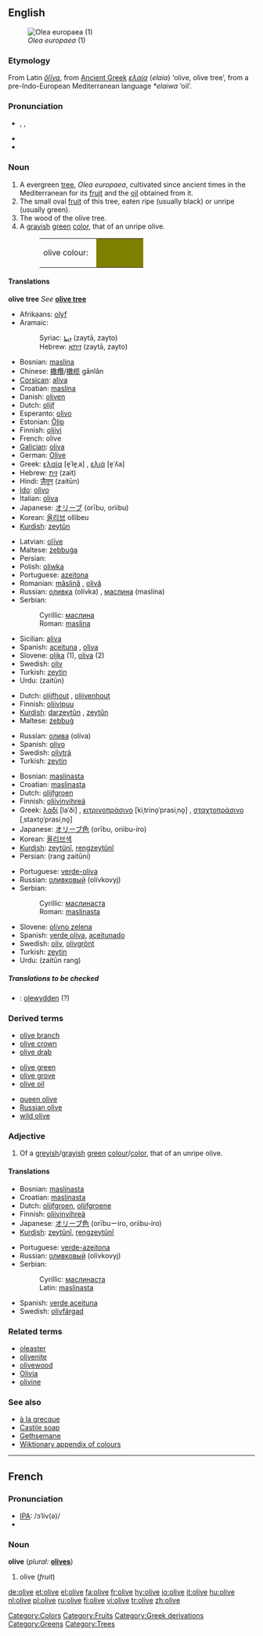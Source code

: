 {{see|Olive}}
{{wikipedia}}
==English==
[[Image:Olea_europaea1.jpg|thumb|''Olea europaea'' (1)]]

===Etymology===
From Latin ''[[oliva|ŏlīva]]'', from [[Ancient Greek]] ''[[ελαία]]'' (''elaia'') ‘olive, olive tree’, from a pre-Indo-European Mediterranean language ''*elaiwa'' ‘oil’.

===Pronunciation===
*{{AHD|ŏ'lĭv}}, {{IPA|/ˈɒlɪv/}}, {{SAMPA|/"QlIv/}}
*{{audio|en-uk-olive.ogg|Audio (UK)}}
*{{audio|en-us-olive.ogg|Audio (US)}}

===Noun===
{{en-noun}}

# A evergreen [[tree]], ''Olea europaea'', cultivated since ancient times in the Mediterranean for its [[fruit]] and the [[oil]] obtained from it.
# The small oval [[fruit]] of this tree, eaten ripe (usually black) or unripe (usually green).
# The wood of the olive tree.
# A [[grayish]] [[green]] [[color]], that of an unripe olive.
#:<table><tr><td>olive colour: &nbsp;</td><td bgcolor="#808000" width="80">&nbsp; </td></tr></table>

====Translations====
'''olive tree'''
''See'' '''[[olive tree]]'''

{{trans-top|fruit}}
*Afrikaans: [[olyf]]
*Aramaic:
*:Syriac: [[ܙܝܬܐ]] (zaytā, zayto) {{m}}
*:Hebrew: [[זיתא]] (zaytā, zayto) {{m}}
*Bosnian: [[maslina#Bosnian|maslina]] {{f}}
*Chinese: [[橄欖]]/[[橄榄]] gǎnlǎn
*[[Corsican]]: [[aliva]] {{f}}
*Croatian: [[maslina#Croatian|maslina]] {{f}}
*Danish: [[oliven]]
*Dutch: [[olijf]] {{m}}
*Esperanto: [[olivo#Esperanto|olivo]]
*Estonian: [[Õlip]]
*Finnish: [[oliivi]]
*French: olive {{f}}
*[[Galician]]: [[oliva#Galician|oliva]] {{f}}
*German: [[Olive]]
*Greek: [[ελαία]] [e̞ˈle̞ˌa] {{f}}, [[ελιά]] [e̞ˈʎa] {{f}}
*Hebrew: [[זית]] (zait)
*Hindi: [[ज़ैतून]] (zaitūn)
*[[Ido]]: [[olivo#Ido|olivo]]
*Italian: [[oliva]] {{m}}
*Japanese: [[オリーブ]] (orību, oriibu)
*Korean: [[올리브]] ollibeu
*[[Kurdish]]: [[zeytûn]] {{f}}
{{trans-mid}}
*Latvian: [[olīve#Latvian|olīve]] {{f}}
*Maltese: [[żebbuġa]] {{f}}
*Persian: {{FAchar|[[زیتون]]}}
*Polish: [[oliwka]]
*Portuguese: [[azeitona]] {{f}}
*Romanian: [[măslină]] {{f}}, [[olivă]] {{f}}
*Russian: [[оливка]] (olívka) {{f}}, [[маслина]] (maslína) {{f}}
*Serbian:
*:Cyrillic: [[маслина#Serbian|маслина]] {{f}}
*:Roman: [[maslina#Serbian|maslina]] {{f}}
*Sicilian: [[aliva#Sicilian|aliva]] {{f}}
*Spanish: [[aceituna]] {{f}}, [[oliva]] {{f}}
*Slovene: [[oljka]] {{f}} (1), [[oliva]] {{f}} (2)
*Swedish: [[oliv]] {{c}}
*Turkish: [[zeytin]]
*Urdu: {{URchar|[[زیتون]]}} (zaitūn)
{{trans-bottom}}

{{trans-top|wood}}
*Dutch: [[olijfhout]] {{n}}, [[olijvenhout]] {{n}}
*Finnish: [[oliivipuu]]
*[[Kurdish]]: [[darzeytûn]] {{f}}, [[zeytûn]] {{f}}
*Maltese: [[żebbuġ]]
{{trans-mid}}
*Russian: [[олива]] (olíva) {{f}}
*Spanish: [[olivo]] {{m}}
*Swedish: [[olivträ]] {{n}}
*Turkish: [[zeytin]]
{{trans-bottom}}

{{trans-top|colour}}
*Bosnian: [[maslinasta#Bosnian|maslinasta]] {{f}}
*Croatian: [[maslinasta#Croatian|maslinasta]] {{f}}
*Dutch: [[olijfgroen]] {{n}}
*Finnish: [[oliivinvihreä]]
*Greek: [[λαδί]] [laˈði] {{n}}, [[κιτρινοπράσινο]] [kiˌtrino̞ˈprasiˌno̞] {{n}}, [[σταχτοπράσινο]] [ˌstaxto̞ˈprasiˌno̞] {{n}}
*Japanese: [[オリーブ色]] (orību, oriibu-iro)
*Korean: [[올리브색]]
*[[Kurdish]]: [[zeytûnî]], [[rengzeytûnî]]
*Persian: {{FAchar|[[رنگ]] [[زیتونی]]}} (rang zaitūni)
{{trans-mid}}
*Portuguese: [[verde-oliva]] {{m}}
*Russian: [[оливковый]] (olívkovyj)
*Serbian:
*:Cyrillic: [[маслинаста#Serbian|маслинаста]] {{f}}
*:Roman: [[maslinasta#Serbian|maslinasta]] {{f}}
*Slovene: [[olivno zelena]] {{f}}
*Spanish: [[verde oliva]], [[aceitunado]]
*Swedish: [[oliv]], [[olivgrönt]]
*Turkish: [[zeytin]]
*Urdu: {{FAchar|[[زیتون]] [[رنگ]]}} (zaitūn rang)
{{trans-bottom}}

=====Translations to be checked=====
<!--Remove this section once all of the translations below have been moved into the tables above.-->
{{checktrans}}

*{{ttbc|Welsh}}: [[olewydden]] (?)

===Derived terms===
{{top3}}
*[[olive branch]]
*[[olive crown]]
*[[olive drab]]<!--[[o.d.]]-->
{{mid3}}
*[[olive green]]
*[[olive grove]]
*[[olive oil]]
{{mid3}}
*[[queen olive]]
*[[Russian olive]]
*[[wild olive]]
{{bottom}}

===Adjective===
{{en-adj}}

# Of a [[greyish]]/[[grayish]] [[green]] [[colour]]/[[color]], that of an unripe olive.

====Translations====

{{trans-top|colour}}
*Bosnian: [[maslinasta#Bosnian|maslinasta]] {{f}}
*Croatian: [[maslinasta#Croatian|maslinasta]] {{f}}
*Dutch: [[olijfgroen]], [[olijfgroene]]
*Finnish: [[oliivinvihreä]]
*Japanese: [[オリーブ色]] (orībuーiro, oriibu-iro)
*[[Kurdish]]: [[zeytûnî]], [[reng]][[zeytûnî]]
{{trans-mid}}
*Portuguese: [[verde-azeitona]]
*Russian: [[оливковый]] (olívkovyj)
*Serbian:
*:Cyrillic: [[маслинаста#Serbian|маслинаста]] {{f}}
*:Latin: [[maslinasta#Serbian|maslinasta]] {{f}}
*Spanish: [[verde aceituna]]
*Swedish: [[olivfärgad]]
{{trans-bottom}}

===Related terms===
*[[oleaster]]
*[[olivenite]]
*[[olivewood]]
*[[Olivia]]
*[[olivine]]

===See also===
*[[à la grecque]]
*[[Castile soap]]
*[[Gethsemane]]
*[[Wiktionary_Appendix:Colours|Wiktionary appendix of colours]]

[[Category:Colors]]
[[Category:Fruits]]
[[Category:Greek derivations]]
[[Category:Greens]]
[[Category:Trees]]

----

==French==

===Pronunciation===
*[[IPA]]: /ɔˈliv(ə)/
*{{audio|Fr-olive-fr-Paris.ogg|Audio (FR)}}

===Noun===
'''olive''' {{f}} (''plural:'' '''[[olives]]''')

# olive (''fruit'')

[[de:olive]]
[[et:olive]]
[[el:olive]]
[[fa:olive]]
[[fr:olive]]
[[hy:olive]]
[[io:olive]]
[[it:olive]]
[[hu:olive]]
[[nl:olive]]
[[pl:olive]]
[[ru:olive]]
[[fi:olive]]
[[vi:olive]]
[[tr:olive]]
[[zh:olive]]